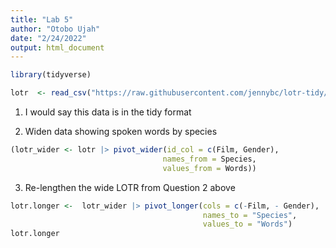 ```yaml
---
title: "Lab 5"
author: "Otobo Ujah"
date: "2/24/2022"
output: html_document
---
```


```r

library(tidyverse)

lotr  <- read_csv("https://raw.githubusercontent.com/jennybc/lotr-tidy/master/data/lotr_tidy.csv") |> rename(Species = Race)

```

1. I would say this data is in the tidy format

2. Widen data showing spoken words by species

```r

(lotr_wider <- lotr |> pivot_wider(id_col = c(Film, Gender),
                                  names_from = Species,
                                  values_from = Words))
```


3. Re-lengthen the wide LOTR from Question 2 above

```r
lotr.longer <-  lotr_wider |> pivot_longer(cols = c(-Film, - Gender),
                                           names_to = "Species",
                                           values_to = "Words")
lotr.longer
```

